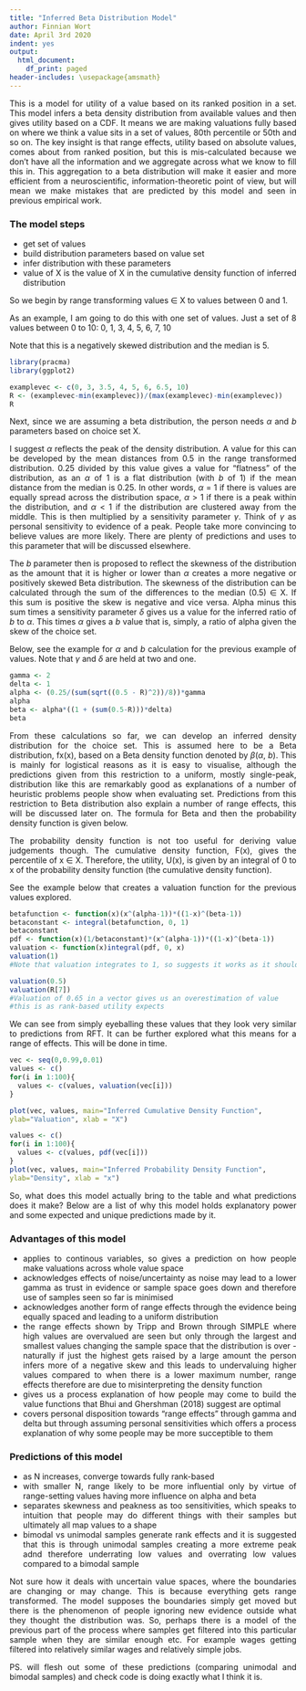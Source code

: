 ```yaml
---
title: "Inferred Beta Distribution Model"
author: Finnian Wort
date: April 3rd 2020
indent: yes
output:
  html_document:
    df_print: paged
header-includes: \usepackage{amsmath}
---
```

<style>
body {
text-align: justify}
</style>

This is a model for utility of a value based on its ranked position in a set. This model infers a beta density distribution from available values and then gives utility based on a CDF. It means we are making valuations fully based on where we think a value sits in a set of values, 80th percentile or 50th and so on. The key insight is that range effects, utility based on absolute values, comes about from ranked position, but this is mis-calculated because we don't have all the information and we aggregate across what we know to fill this in. This aggregation to a beta distribution will make it easier and more efficient from a neuroscientific, information-theoretic point of view, but will mean we make mistakes that are predicted by this model and seen in previous empirical work.

\vspace{5mm}

### The model steps
* get set of values
* build distribution parameters based on value set
* infer distribution with these parameters
* value of X is the value of X in the cumulative density function of inferred distribution


\vspace{5mm}

So we begin by range transforming values $\in$ X to values between 0 and 1.  

\begin{equation}
R_{i} = \frac{(x_{i}-x_{e})}{(x_{h}-x_{e})}
\end{equation}

\vspace{5mm}

As an example, I am going to do this with one set of values. Just a set of 8 values between 0 to 10: 0, 1, 3, 4, 5, 6, 7, 10

\vspace{5mm}
Note that this is a negatively skewed distribution and the median is 5. 
```r
library(pracma)
library(ggplot2)
```

```r
examplevec <- c(0, 3, 3.5, 4, 5, 6, 6.5, 10)
R <- (examplevec-min(examplevec))/(max(examplevec)-min(examplevec))
R
```

Next, since we are assuming a beta distribution, the person needs $\alpha$ and <i>b</i> parameters based on choice set X.

\vspace{5mm}

I suggest $\alpha$ reflects the peak of the density distribution. A value for this can be developed by the mean distances from 0.5 in the range transformed distribution. 0.25 divided by this value gives a value for "flatness" of the distribution, as an $\alpha$ of 1 is a flat distribution (with <i>b</i> of 1) if the mean distance from the median is 0.25. In other words, $\alpha$ = 1 if there is values are equally spread across the distribution space, $\alpha$ > 1 if there is a peak within the distribution, and $\alpha$ < 1 if the distribution are clustered away from the middle. This is then multiplied by a sensitivity parameter $\gamma$. Think of $\gamma$ as personal sensitivity to evidence of a peak. People take more convincing to believe values are more likely. There are plenty of predictions and uses to this parameter that will be discussed elsewhere.   

\begin{equation}
\alpha = \frac{0.25}{\sum_{i = 1}^{N}\sqrt{\frac{(0.5 - R_{i})^2}{N}}}\cdot\gamma
\end{equation}

The <i>b</i> parameter then is proposed to reflect the skewness of the distribution as the amount that it is higher or lower than $\alpha$ creates a more negative or positively skewed Beta distribution. The skewness of the distribution can be calculated through the sum of the differences to the median (0.5) $\in$ X. If this sum is positive the skew is negative and vice versa. Alpha minus this sum times a sensitivity parameter $\delta$ gives us a value for the inferred ratio of <i>b</i> to $\alpha$. This times $\alpha$ gives a <i>b</i> value that is, simply, a ratio of alpha given the skew of the choice set. 

\begin{equation}
b = \alpha\cdot[(1+\sum_{i = 1}^{N}(0.5 - R_{i}))\cdot\delta]
\end{equation}

Below, see the example for $\alpha$ and <i>b</i> calculation for the previous example of values. Note that $\gamma$ and $\delta$ are held at two and one. 

```r
gamma <- 2
delta <- 1
alpha <- (0.25/(sum(sqrt((0.5 - R)^2))/8))*gamma
alpha
beta <- alpha*((1 + (sum(0.5-R)))*delta)
beta
```

From these calculations so far, we can develop an inferred density distribution for the choice set. This is assumed here to be a Beta distribution, fx(x), based on a Beta density function denoted by $\beta$($\alpha$, <i>b</i>). This is mainly for logistical reasons as it is easy to visualise, although the predictions given from this restriction to a uniform, mostly single-peak, distribution like this are remarkably good as explanations of a number of heuristic problems people show when evaluating set. Predictions from this restriction to Beta distribution also explain a number of range effects, this will be discussed later on. The formula for Beta and then the probability density function is given below. 

\begin{equation}
\beta(\alpha, b) = \int_{0}^{1}x^{\alpha-1}(1-x)^{b-1}dx
\end{equation}

\begin{equation}
fx(x) = \frac{1}{\beta(\alpha, b)}x^{\alpha-1}(1-x)^{b-1}
\end{equation}

The probability density function is not too useful for deriving value judgements though. The cumulative density function, F(x), gives the percentile of x $\in$ X. Therefore, the utility, U(x), is given by an integral of 0 to x of the probability density function (the cumulative density function).  

\begin{equation}
U(x) = \int_{0}^{x}fx(x)dx
\end{equation}
\vspace{5mm}
See the example below that creates a valuation function for the previous values explored.

```r
betafunction <- function(x)(x^(alpha-1))*((1-x)^(beta-1))
betaconstant <- integral(betafunction, 0, 1)
betaconstant
pdf <- function(x)(1/betaconstant)*(x^(alpha-1))*((1-x)^(beta-1))
valuation <- function(x)integral(pdf, 0, x)
valuation(1)
#Note that valuation integrates to 1, so suggests it works as it should

valuation(0.5)
valuation(R[7])
#Valuation of 0.65 in a vector gives us an overestimation of value
#this is as rank-based utility expects 
```

We can see from simply eyeballing these values that they look very similar to predictions from RFT. It can be further explored what this means for a range of effects. This will be done in time. 

```r

vec <- seq(0,0.99,0.01)
values <- c()
for(i in 1:100){
  values <- c(values, valuation(vec[i]))
}

plot(vec, values, main="Inferred Cumulative Density Function",
ylab="Valuation", xlab = "X")

values <- c()
for(i in 1:100){
  values <- c(values, pdf(vec[i]))
}
plot(vec, values, main="Inferred Probability Density Function",
ylab="Density", xlab = "x")
```

So, what does this model actually bring to the table and what predictions does it make?
Below are a list of why this model holds explanatory power and some expected and unique predictions made by it.

\vspace{5mm}

### Advantages of this model

* applies to continous variables, so gives a prediction on how people make valuations across whole value space
* acknowledges effects of noise/uncertainty as noise may lead to a lower gamma as trust in evidence or sample space goes down and therefore use of samples seen so far is minimised
* acknowledges another form of range effects through the evidence being equally spaced and leading to a uniform distribution 
* the range effects shown by Tripp and Brown through SIMPLE where high values are overvalued are seen but only through the largest and smallest values changing the sample space that the distribution is over - naturally if just the highest gets raised by a large amount the person infers more of a negative skew and this leads to undervaluing higher values compared to when there is a lower maximum number, range effects therefore are due to misinterpreting the density function
* gives us a process explanation of how people may come to build the value functions that Bhui and Ghershman (2018) suggest are optimal 
* covers personal disposition towards "range effects" through gamma and delta but through assuming personal sensitivities which offers a process explanation of why some people may be more succeptible to them


\vspace{5mm}

### Predictions of this model

* as N increases, converge towards fully rank-based
* with smaller N, range likely to be more influential only by virtue of range-setting values having more influence on alpha and beta
* separates skewness and peakness as too sensitivities, which speaks to intuition that people may do different things with their samples but ultimately all map values to a shape
* bimodal vs unimodal samples generate rank effects and it is suggested that this is through unimodal samples creating a more extreme peak adnd therefore underrating low values and overrating low values compared to a bimodal sample


\vspace{5mm}


Not sure how it deals with uncertain value spaces, where the boundaries are changing or may change. This is because everything gets range transformed. The model supposes the boundaries simply get moved but there is the phenomenon of people ignoring new evidence outside what they thought the distribution was. So, perhaps there is a model of the previous part of the process where samples get filtered into this particular sample when they are similar enough etc. For example wages getting filtered into relatively similar wages and relatively simple jobs.

PS. will flesh out some of these predictions (comparing unimodal and bimodal samples) and check code is doing exactly what I think it is. 
